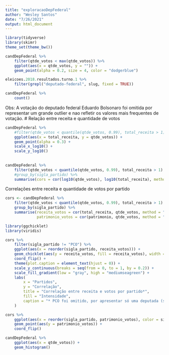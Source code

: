 ```yaml
---
title: "exploracaoDepFederal"
author: "Wesley Santos"
date: "7/26/2021"
output: html_document
---
```


```r
library(tidyverse)
library(skimr)
theme_set(theme_bw())
```

```r
candDepFederal %>% 
    filter(qtde_votos < max(qtde_votos)) %>%
    ggplot(aes(x = qtde_votos, y = "")) +
    geom_point(alpha = 0.2, size = 4, color = "dodgerblue")

eleicoes.2018.resultados.turno.1 %>%
    filter(grepl("deputado-federal", slug, fixed = TRUE))

candDepFederal %>%
    count()
```
Obs: A votação do deputado federal Eduardo Bolsonaro foi omitida por representar um grande outlier e
nao refletir os valores mais frequentes de votação.
# Relação entre receita e quantidade de votos

```r
candDepFederal %>% 
    #filter(qtde_votos < quantile(qtde_votos, 0.99), total_receita > 1) %>%
    ggplot(aes(x = total_receita, y = qtde_votos)) +
    geom_point(alpha = 0.3) +
    scale_x_log10() +
    scale_y_log10()
    
    
candDepFederal %>% 
    filter(qtde_votos < quantile(qtde_votos, 0.99), total_receita > 1) %>%
    #group_by(sigla_partido) %>%
    summarise(cors = cor(log10(qtde_votos), log10(total_receita), method = "spearman"))
```

Correlações entre receita e quantidade de votos por partido

```r
cors <- candDepFederal %>%
    filter(qtde_votos < quantile(qtde_votos, 0.99), total_receita > 1) %>%
    group_by(sigla_partido) %>%
    summarise(receita_votos = cor(total_receita, qtde_votos, method = "spearman"),
              patrimonio_votos = cor(patrimonio, qtde_votos, method = "spearman"))

library(ggchicklet)
library(viridis)

cors %>%
    filter(sigla_partido != "PCO") %>%
    ggplot(aes(x = reorder(sigla_partido, receita_votos))) +
    geom_chicklet(aes(y = receita_votos, fill = receita_votos), width = 0.7) +
    coord_flip() +
    theme(plot.caption = element_text(hjust = 0)) +
    scale_y_continuous(breaks = seq(from = 0, to = 1, by = 0.2)) +
    scale_fill_gradient(low = "gray", high = "mediumseagreen") +
    labs(
        x = "Partidos",
        y = "Correlação",
        title = "Correlação entre receita e votos por partido*",
        fill = "Intensidade",
        caption = "* PCO foi omitido, por apresentar só uma deputada (sendo impossível calcular relações)"
    )
```

```r
cors %>%
    ggplot(aes(x = reorder(sigla_partido, patrimonio_votos), color = sigla_partido)) +
    geom_point(aes(y = patrimonio_votos)) +
    coord_flip()
```



```r
candDepFederal %>% 
    ggplot(aes(x = qtde_votos)) +
    geom_histogram()                
```